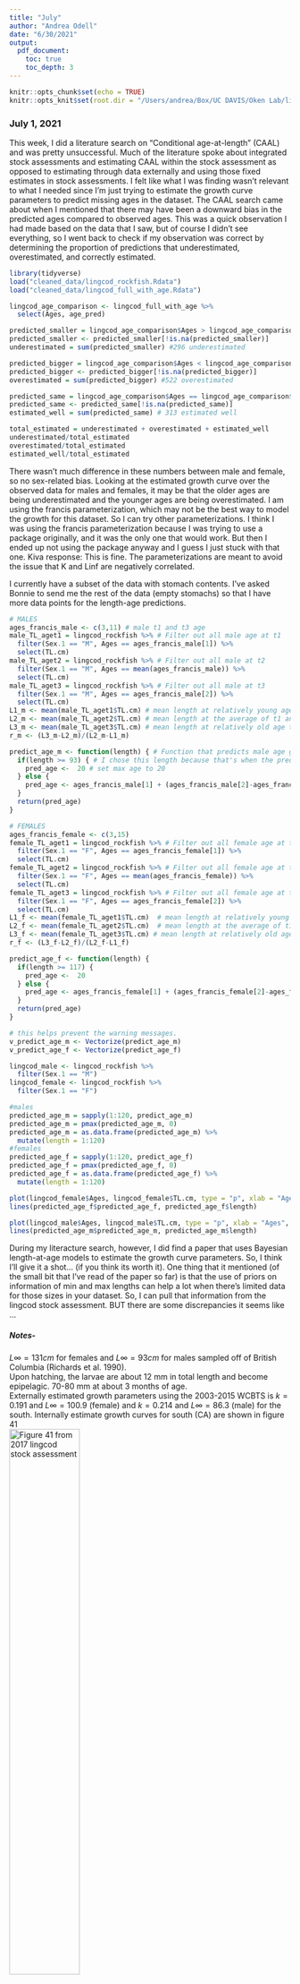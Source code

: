 ```yaml
---
title: "July"
author: "Andrea Odell"
date: "6/30/2021"
output:
  pdf_document:
    toc: true
    toc_depth: 3
---
```


```r
knitr::opts_chunk$set(echo = TRUE)
knitr::opts_knit$set(root.dir = "/Users/andrea/Box/UC DAVIS/Oken Lab/lingcod-rockfish")
```

### July 1, 2021

This week, I did a literature search on "Conditional age-at-length" (CAAL) and was pretty unsuccessful. Much of the literature spoke about integrated stock assessments and estimating CAAL within the stock assessment as opposed to estimating through data externally and using those fixed estimates in stock assessments. I felt like what I was finding wasn't relevant to what I needed since I'm just trying to estimate the growth curve parameters to predict missing ages in the dataset. The CAAL search came about when I mentioned that there may have been a downward bias in the predicted ages compared to observed ages. This was a quick observation I had made based on the data that I saw, but of course I didn't see everything, so I went back to check if my observation was correct by determining the proportion of predictions that underestimated, overestimated, and correctly estimated.

```r
library(tidyverse)
load("cleaned_data/lingcod_rockfish.Rdata")
load("cleaned_data/lingcod_full_with_age.Rdata")

lingcod_age_comparison <- lingcod_full_with_age %>% 
  select(Ages, age_pred)

predicted_smaller = lingcod_age_comparison$Ages > lingcod_age_comparison$age_pred
predicted_smaller <- predicted_smaller[!is.na(predicted_smaller)]
underestimated = sum(predicted_smaller) #296 underestimated

predicted_bigger = lingcod_age_comparison$Ages < lingcod_age_comparison$age_pred
predicted_bigger <- predicted_bigger[!is.na(predicted_bigger)]
overestimated = sum(predicted_bigger) #522 overestimated

predicted_same = lingcod_age_comparison$Ages == lingcod_age_comparison$age_pred
predicted_same <- predicted_same[!is.na(predicted_same)]
estimated_well = sum(predicted_same) # 313 estimated well

total_estimated = underestimated + overestimated + estimated_well
underestimated/total_estimated
overestimated/total_estimated
estimated_well/total_estimated
```

There wasn't much difference in these numbers between male and female, so no sex-related bias. Looking at the estimated growth curve over the observed data for males and females, it may be that the older ages are being underestimated and the younger ages are being overestimated. I am using the francis parameterization, which may not be the best way to model the growth for this dataset. So I can try other parameterizations. I think I was using the francis parameterization because I was trying to use a package originally, and it was the only one that would work. But then I ended up not using the package anyway and I guess I just stuck with that one. Kiva response: This is fine. The parameterizations are meant to avoid the issue that K and Linf are negatively correlated.

I currently have a subset of the data with stomach contents. I've asked Bonnie to send me the rest of the data (empty stomachs) so that I have more data points for the length-age predictions.

```r
# MALES
ages_francis_male <- c(3,11) # male t1 and t3 age
male_TL_aget1 = lingcod_rockfish %>% # Filter out all male age at t1
  filter(Sex.1 == "M", Ages == ages_francis_male[1]) %>% 
  select(TL.cm)
male_TL_aget2 = lingcod_rockfish %>% # Filter out all male at t2
  filter(Sex.1 == "M", Ages == mean(ages_francis_male)) %>% 
  select(TL.cm)
male_TL_aget3 = lingcod_rockfish %>% # Filter out all male at t3
  filter(Sex.1 == "M", Ages == ages_francis_male[2]) %>% 
  select(TL.cm)
L1_m <- mean(male_TL_aget1$TL.cm) # mean length at relatively young age t1 (age 3 used here)
L2_m <- mean(male_TL_aget2$TL.cm) # mean length at the average of t1 and t2 (age 7 used here)
L3_m <- mean(male_TL_aget3$TL.cm) # mean length at relatively old age t2 (age 11 used here)
r_m <- (L3_m-L2_m)/(L2_m-L1_m)

predict_age_m <- function(length) { # Function that predicts male age given length
  if(length >= 93) { # I chose this length because that's when the predicted age goes above 20
    pred_age <-  20 # set max age to 20
  } else {
    pred_age <- ages_francis_male[1] + (ages_francis_male[2]-ages_francis_male[1])*((log(1-(1-r_m^2)*((length-L1_m)/(L3_m-L1_m))))/(2*log(r_m)))
  }
  return(pred_age) 
}

# FEMALES
ages_francis_female <- c(3,15)
female_TL_aget1 = lingcod_rockfish %>% # Filter out all female age at t1
  filter(Sex.1 == "F", Ages == ages_francis_female[1]) %>% 
  select(TL.cm)
female_TL_aget2 = lingcod_rockfish %>% # Filter out all female age at t2
  filter(Sex.1 == "F", Ages == mean(ages_francis_female)) %>% 
  select(TL.cm)
female_TL_aget3 = lingcod_rockfish %>% # Filter out all female age at t2
  filter(Sex.1 == "F", Ages == ages_francis_female[2]) %>% 
  select(TL.cm)
L1_f <- mean(female_TL_aget1$TL.cm)  # mean length at relatively young age t1 (age 3 used here)
L2_f <- mean(female_TL_aget2$TL.cm)  # mean length at the average of t1 and t2 (age 9 used here)
L3_f <- mean(female_TL_aget3$TL.cm) # mean length at relatively old age t2 (age 15 used here)
r_f <- (L3_f-L2_f)/(L2_f-L1_f)

predict_age_f <- function(length) {
  if(length >= 117) {
    pred_age <-  20
  } else {
    pred_age <- ages_francis_female[1] + (ages_francis_female[2]-ages_francis_female[1])*((log(1-(1-r_f^2)*((length-L1_f)/(L3_f-L1_f))))/(2*log(r_f)))
  }
  return(pred_age) 
}

# this helps prevent the warning messages.
v_predict_age_m <- Vectorize(predict_age_m)
v_predict_age_f <- Vectorize(predict_age_f)
```

```r
lingcod_male <- lingcod_rockfish %>% 
  filter(Sex.1 == "M")
lingcod_female <- lingcod_rockfish %>% 
  filter(Sex.1 == "F")

#males
predicted_age_m = sapply(1:120, predict_age_m)
predicted_age_m = pmax(predicted_age_m, 0)
predicted_age_m = as.data.frame(predicted_age_m) %>% 
  mutate(length = 1:120)
#females
predicted_age_f = sapply(1:120, predict_age_f)
predicted_age_f = pmax(predicted_age_f, 0)
predicted_age_f = as.data.frame(predicted_age_f) %>% 
  mutate(length = 1:120)

plot(lingcod_female$Ages, lingcod_female$TL.cm, type = "p", xlab = "Ages", ylab = "Length (cm)", main = "female", ylim = c(0,120))
lines(predicted_age_f$predicted_age_f, predicted_age_f$length)

plot(lingcod_male$Ages, lingcod_male$TL.cm, type = "p", xlab = "Ages", ylab = "Length (cm)", main = "male", ylim = c(0,100))
lines(predicted_age_m$predicted_age_m, predicted_age_m$length)
```

During my literacture search, however, I did find a paper that uses Bayesian length-at-age models to estimate the growth curve parameters. So, I think I'll give it a shot... (if you think its worth it). One thing that it mentioned (of the small bit that I've read of the paper so far) is that the use of priors on information of min and max lengths can help a lot when there's limited data for those sizes in your dataset. So, I can pull that information from the lingcod stock assessment. BUT there are some discrepancies it seems like ...

##### Notes-

$L\infty = 131 cm$ for females and $L\infty= 93 cm$ for males sampled off of British Columbia (Richards et al. 1990).\
Upon hatching, the larvae are about 12 mm in total length and become epipelagic. 70-80 mm at about 3 months of age.\
Externally estimated growth parameters using the 2003-2015 WCBTS is $k=0.191$ and $L\infty=100.9$ (female) and $k=0.214$ and $L\infty=86.3$ (male) for the south. Internally estimate growth curves for south (CA) are shown in figure 41\
![Figure 41 from 2017 lingcod stock assessment](July_images/lingcod_south_growthcurve_stockassess.png){height="50%"}

So, it seems like the external estimates and my own visualization of the internally estimate growth curve above do not correspond to each other well. How come? Obviously data are different, but should it really make that much of a difference if we're trying to estimate the same populations? The internally estimated growth curve looks less like Bonnie's data than the externally estimated parameters. Kiva response: the way the model is structured might affect the estimates, especially since k and Linf are negatively correlated. So, while the shape of the curve might be the same, the estimated values may be different depending on the model structure used and whether you are estimating both parameters simultaneously or fixing one while estimating the other.

**Now, to think about diet compositions**

I binned the lengths into 5cm bins and looked at the diet fraction that is sebastes between male and female for lingcod caught off California ports and then lingcod caught from all ports.

```r
load(file = "cleaned_data/lingcod_rockfish_CA.Rdata")
bins <- seq((min(lingcod_rockfish_CA$TL.cm)-2), (max(lingcod_rockfish_CA$TL.cm)+3), by=5)
TL.cm <- as.numeric(lingcod_rockfish_CA$TL.cm)
labels <- bins
rangelabels <- paste(head(labels,-1), tail(labels,-1), sep="-")
lingcod_rockfish_CA$Bin <- cut(TL.cm, bins, rangelabels)

ggplot(lingcod_rockfish_CA, aes(x = Bin, y = gut.ratio.sebastes.wt, color = Sex)) +
  geom_point() +
  theme_classic() +
  theme(axis.text.x = element_text(angle = 45, hjust = 1)) +
  labs(x = "length bins (cm)", y = "Diet fraction that is Sebastes", main = "CA only")

lingcod_rockfish_CA %>% 
  group_by(Sex) %>% 
  summarise(n=n())
```

```r
bins_full <- seq((min(lingcod_rockfish$TL.cm)-2), (max(lingcod_rockfish$TL.cm)), by=5)
TL.cm_full <- as.numeric(lingcod_rockfish$TL.cm)
labels_full <- bins_full
rangelabels_full <- paste(head(labels_full,-1), tail(labels_full,-1), sep="-")
lingcod_rockfish$Bin <- cut(TL.cm_full, bins_full, rangelabels_full)

ggplot(lingcod_rockfish, aes(x = Bin, y = gut.ratio.sebastes.wt, color = Sex)) +
  geom_point() +
  theme_classic() +
  theme(axis.text.x = element_text(angle = 45, hjust = 1)) +
  labs(x = "length bins (cm)", y = "Diet fraction that is Sebastes", main = "All ports")

lingcod_rockfish %>% 
  group_by(Sex) %>% 
  summarise(n=n())
```

Bonnie et al. found that there was little difference in the scorpaenidae percent abundance by weight between male and females but this is not considering size.

![Figure from Bonnie et al.](July_images/percent.abundance.w.png){height="50%"}

To do next week:\
- plot age error on y axis and lengths/age on x axis to better visualize the bias in predicted age vs observed age\
- In the diet composition plot, should plot a weighted average by stomach mass (a fish that ate a little might not be considered equal to a fish that ate a lot). Also plot an average to compare. So, there should be 1 data point per bin. Make circle sizes based on sample size.\
- Identify a cutoff for older ages to develop a diet composition "plus group" since we don't have much data. This is to set all diet fractions above a certain age to a single value. Use diet composition plot and mess around with bin size to help visualize a cutoff.

### July 8, 2021

I found a package (AquaticLifeHistory) from <https://github.com/jonathansmart/AquaticLifeHistory> that will perform length-at-age analyses using a von Bertalanffy growth model, Gompertz model and/or Logistic model (Smart et al. (2016)). I ran the package on the data that I have and the von Bertallanfy growth model was the best fit of the 3 models for both sexes, so I run only this model below

Female -

```r
load(file = "cleaned_data/lingcod_full.Rdata")
library(AquaticLifeHistory)
growth_data = lingcod_full %>% 
  select(Ages, TL.cm, Sex)
colnames(growth_data) = c("Age", "Length", "Sex")
growth_data_F = growth_data %>% 
  filter(Sex == "F")
growth_data_M = growth_data %>% 
  filter(Sex == "M")
Estimate_Growth(growth_data_F, models = c("VB"))
```

Male -

```r
Estimate_Growth(growth_data_M, models = c("VB"))
```

and here is a graph of the error in predicted ages compared to observed ages. The error is pretty large between lengths 75-110 (red dotted line). This is because there are some pretty fast growing individuals in lower age classes that the predictions don't capture. The second graph shows how many ages need to be predicted for a given length. There's a good amount of ages to be predicted that fall within the lengths that have large error, but it doesn't seem to be the majority which might be fine?.

```r
ggplot(lingcod_full_with_age, aes(TL.cm, age_error, color = Sex)) +
  geom_point() +
  theme_classic() +
  geom_hline(yintercept = 0) +
  geom_vline(xintercept = c(70,110), linetype='dotted', col = 'red') +
  labs(y = "Error", x = "Length (cm)", title = "Error in Predicted Lengths")

age_NA <- lingcod_full_with_age[is.na(lingcod_full_with_age$Ages),]

# histogram of lengths that need age predictions
ggplot(age_NA, aes(TL.cm)) +
  geom_histogram() +
  theme_classic() +
  geom_vline(xintercept = c(70,110), linetype='dotted', col = 'red') +
  labs(title = "Lengths to be predicted", x = "Length (cm)")
```

I've also created Age-Length Keys for both male and female, and I'm still trying to figure out how to use that to understand the distribution of lengths for a given age or the distribution of ages for a given length. The distribution depends on whether this data was collected length-based sampling (distribution of age at a given length) vs age-based sampling (distribution of length at given length). Seems most of these data are collected by length-based sampling, so the way to avoid violating the assumption of length-based sampling to to treat them as a distribution of ages for each length interval (random-at-length/conditional age-at-length)

Conditional age-at-length (distribution of age given length) more robust information on variability in growth compared to distribution of length at given age.

But...\
"The expectation of a growth model estimated using random-at-length observations (length-conditional method/conditional age-at-length) requires a measure of the population age structure...Because of the need to know the population age--structure from which the samples were taken, the use of the length-conditional approach has been confined within the population dynamics model"

BUT... There is an "approximate length-conditional" approach from Piner et al. 2015 independent of the stock assessment/population model based on an equilibrium population age structure

**Diet Composition**

I calculated the weighted mean by grouping the data by Sex and length bins. Then within these groups, I determined the weighting by taking each individuals stomach content divided by the total stomach content of that Sex x Length bin grouping. So, individuals of a given Sex x length bin that ate a lot compared to others in the Sex x Length bin group were weighted higher.

![All Ports](July_images/dietcomp_AllPorts.jpeg)

![California Ports only](July_images/dietcomp_CAonly.jpeg)

Would it be appropriate to just try to fit a logistic curve into this and use that for the vector of diet compositions (after converting length bins to ages)?

**Extra NRT funds**

I have \$5000 that I must use before Aug. 2023 during any quarter (including summer) to cover time and travel related to the program. There is already money set aside for conference travel as well as presenting at a CSU. So, maybe I can use these funds for going to fisheries-related workshops, meetings (PFMC?), short courses? I do have stipend funding through Aug. 2023 through NRT and then GGE Fellowship. Does that GGE Fellowship prevent me from using these funds while I'm on it?

"Once we have your application, we will send out an email to you and your advisor with the account number to bill for these funds"

To do next week:\
- Fit a Gam curve into diet composition.\
- Thought: what we'll have is consumption rate per individual (each individual is eating this much food) multiply that by whatever fraction of diet is rockfish. Should it be weighted or not?\
- Think about how to use NRT funds

### July 15, 2021

I fit some GAMs on the male and female un-weighted means for Total Length bin sizes of 8 using `gam()` in the `mgcv` package. For females, the gam fit with wiggliness and looks fine. I used "REML" method. But for males, the outlier at the lower bin length is making the fit just a linear regression (edf = 1) with really poor fit. When I remove the outlier, the fit looks similar to the females and theres a better fit ($r^2$). Graphed here is when the outlier is removed for males. First graph is females and next graph is males.

```r
library(gridExtra)
library(mgcv)

# We'll go ahead and just use the dataset with all of the ports included.
df <- miceadds::load.Rdata2(filename="cleaned_data/lingcod_rockfish.Rdata")

# Dataframe with the average diet fraction by weight that is sebastes for each age and sex 
dietfrac_by_age_wt <- df %>% 
  group_by(Sex, age_useful) %>% 
  summarise(mean = mean(gut.ratio.sebastes.wt), sd = sd(gut.ratio.sebastes.wt), 
            n = n(), max = max(gut.ratio.sebastes.wt), min = min(gut.ratio.sebastes.wt))
dietfrac_by_age_wt$sd[is.na(dietfrac_by_age_wt$sd)] <- 0

# Set up bin size
bin_size = 8
round_to = 10

# Create length bins
bins <- seq(plyr::round_any(min(df$TL.cm), round_to, f = floor), plyr::round_any(max(df$TL.cm), round_to, f = ceiling), by= bin_size)
TL.cm <- as.numeric(df$TL.cm)
rangelabels <- paste(head(bins,-1), tail(bins,-1), sep="-")
df$Bin <- cut(TL.cm, bins, rangelabels)

# Let's add a grouped sum by age and sex to do our weightings
gut_summary = df %>% 
  group_by(Sex, Bin) %>% 
  summarise(mean = mean(gut.ratio.sebastes.wt), 
            sd = sd(gut.ratio.sebastes.wt),
            gut_sum_by_sex.lengthbin = sum(wt..Total),
            n = n())
gut_summary$sd[is.na(gut_summary$sd)] <- 0
gut_summary_sum = gut_summary %>% 
  select(Sex, Bin, gut_sum_by_sex.lengthbin)
# now add back to dataset
df = left_join(df, gut_summary_sum, by = c("Sex", "Bin"))

df$gut.weighting = df$wt..Total/df$gut_sum_by_sex.lengthbin

gut_summary = df %>% 
  group_by(Sex, Bin) %>% 
  summarise(mean = mean(gut.ratio.sebastes.wt), 
            sd = sd(gut.ratio.sebastes.wt),
            weightedmean = weighted.mean(gut.ratio.sebastes.wt, gut.weighting),
            gutsumcheck = sum(gut.weighting),
            n = n())
gut_summary[is.na(gut_summary)] = 0

# Set Bin column into numerical form so I can run gamma
gut_summary$Bin = as.numeric(gut_summary$Bin)

# Set up dataset and run gam for females
diet_f = as.data.frame(gut_summary) %>% 
  filter(Sex == "F") 
diet_model_f = gam(mean ~ s(Bin), data = diet_f, method = "REML")

# Set up dataset and run gam for males
diet_m = as.data.frame(gut_summary) %>% 
  filter(Sex == "M") %>% 
  filter(mean < .24) # removed the outlier
diet_model_m = gam(mean ~ s(Bin), data = diet_m, method = "ML")

# plot females
plot(diet_model_f, pages=1, residuals=TRUE, all.terms=TRUE, shade=TRUE, shade.col=2)
# plot males
plot(diet_model_m,pages=1, residuals=TRUE, all.terms=TRUE, shade=TRUE, shade.col=2)
```

But when the outlier is included, the gam looks like this:

```r
diet_m = as.data.frame(gut_summary) %>% 
  filter(Sex == "M")
diet_model_m = gam(mean ~ s(Bin), data = diet_m, method = "ML")
plot(diet_model_m,pages=1, residuals=TRUE, all.terms=TRUE, shade=TRUE, shade.col=2)
```

When using weighted means, the model also reduces to a linear model for both males and females.

I then predict the diet composition using the gam model for the length at age in my population model.

My growth curve uses the externally estimated parameters rather than the internally estimated parameters since I can't find those numbers in the stock assessment (they only provide the plot of the curve).
